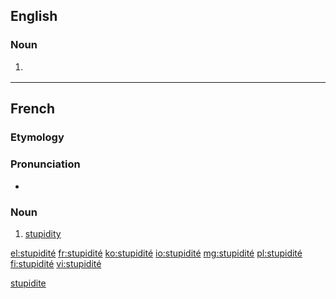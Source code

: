 ==English==

===Noun===
{{en-noun|?}}

# {{context|rare|lang=en}} {{alternative form of|stupidity}}

[[Category:English terms spelled with É|stupidite]]
----

==French==

===Etymology===
{{etyl|la|fr}} {{term|stupiditas|lang=la}}

===Pronunciation===
* {{IPA|/sty.pi.di.te/|lang=fr}}

===Noun===
{{fr-noun|f|sort=stupidite}}

# [[stupidity]]

[[el:stupidité]]
[[fr:stupidité]]
[[ko:stupidité]]
[[io:stupidité]]
[[mg:stupidité]]
[[pl:stupidité]]
[[fi:stupidité]]
[[vi:stupidité]]